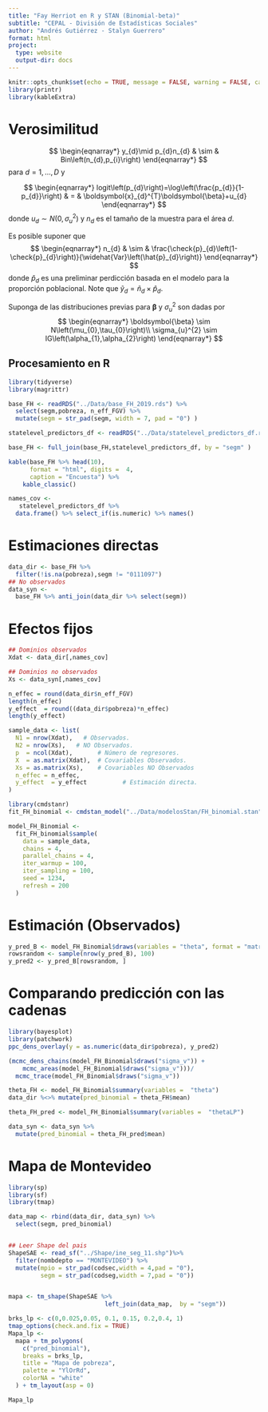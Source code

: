 ```yaml
---
title: "Fay Herriot en R y STAN (Binomial-beta)"
subtitle: "CEPAL - División de Estadísticas Sociales"
author: "Andrés Gutiérrez - Stalyn Guerrero"
format: html
project:
  type: website
  output-dir: docs
---
```


```r
knitr::opts_chunk$set(echo = TRUE, message = FALSE, warning = FALSE, cache = TRUE)
library(printr)
library(kableExtra)
```

# Verosimilitud

$$
\begin{eqnarray*}
y_{d}\mid p_{d}n_{d} & \sim & Bin\left(n_{d},p_{i}\right)
\end{eqnarray*}
$$
para $d=1,\dots,D$ y 

$$
\begin{eqnarray*}
logit\left(p_{d}\right)=\log\left(\frac{p_{d}}{1-p_{d}}\right) & = & \boldsymbol{x}_{d}^{T}\boldsymbol{\beta}+u_{d}
\end{eqnarray*}
$$
donde $u_{d}\sim N\left(0,\sigma_{u}^{2}\right)$ y $n_{d}$ es el
tamaño de la muestra para el área $d$.

Es posible suponer que 
$$
\begin{eqnarray*}
n_{d} & \sim & \frac{\check{p}_{d}\left(1-\check{p}_{d}\right)}{\widehat{Var}\left(\hat{p}_{d}\right)}
\end{eqnarray*}
$$
donde $\check{p}_{d}$ es una preliminar perdicción basada en el modelo
para la proporción poblacional. Note que $\tilde{y}_{d}=\tilde{n}_{d}\times\hat{p}_{d}$. 

Suponga de las distribuciones previas para 
$\boldsymbol{\beta}$ y $\sigma_{u}^{2}$ son dadas por 
$$
\begin{eqnarray*}
\boldsymbol{\beta}	\sim	N\left(\mu_{0},\tau_{0}\right)\\
\sigma_{u}^{2}	\sim	IG\left(\alpha_{1},\alpha_{2}\right)
\end{eqnarray*}
$$

## Procesamiento en R

```r
library(tidyverse)
library(magrittr)

base_FH <- readRDS("../Data/base_FH_2019.rds") %>% 
  select(segm,pobreza, n_eff_FGV) %>% 
  mutate(segm = str_pad(segm, width = 7, pad = "0") )

statelevel_predictors_df <- readRDS("../Data/statelevel_predictors_df.rds") 

base_FH <- full_join(base_FH,statelevel_predictors_df, by = "segm" )

```



```r
kable(base_FH %>% head(10),
      format = "html", digits =  4,
      caption = "Encuesta") %>% 
    kable_classic()
```



```r
names_cov <-
   statelevel_predictors_df %>% 
  data.frame() %>% select_if(is.numeric) %>% names()
```

# Estimaciones directas

```r
data_dir <- base_FH %>%
  filter(!is.na(pobreza),segm != "0111097")
## No observados
data_syn <-
  base_FH %>% anti_join(data_dir %>% select(segm))
```

# Efectos fijos 

```r
## Dominios observados
Xdat <- data_dir[,names_cov]

## Dominios no observados
Xs <- data_syn[,names_cov]
```


```r
n_effec = round(data_dir$n_eff_FGV)
length(n_effec)
y_effect  = round((data_dir$pobreza)*n_effec)
length(y_effect)
```


```r
sample_data <- list(
  N1 = nrow(Xdat),   # Observados.
  N2 = nrow(Xs),   # NO Observados.
  p  = ncol(Xdat),       # Número de regresores.
  X  = as.matrix(Xdat),  # Covariables Observados.
  Xs = as.matrix(Xs),    # Covariables NO Observados
  n_effec = n_effec,
  y_effect  = y_effect          # Estimación directa. 
)
```


```r
library(cmdstanr)
fit_FH_binomial <- cmdstan_model("../Data/modelosStan/FH_binomial.stan")

model_FH_Binomial <-
  fit_FH_binomial$sample(
    data = sample_data,
    chains = 4,
    parallel_chains = 4,
    iter_warmup = 100,
    iter_sampling = 100,
    seed = 1234,
    refresh = 200
  )

```

# Estimación (Observados)

```r
y_pred_B <- model_FH_Binomial$draws(variables = "theta", format = "matrix")
rowsrandom <- sample(nrow(y_pred_B), 100)
y_pred2 <- y_pred_B[rowsrandom, ]
```

# Comparando predicción con las cadenas

```r
library(bayesplot)
library(patchwork)
ppc_dens_overlay(y = as.numeric(data_dir$pobreza), y_pred2)
```


```r
(mcmc_dens_chains(model_FH_Binomial$draws("sigma_v")) +
    mcmc_areas(model_FH_Binomial$draws("sigma_v")))/ 
  mcmc_trace(model_FH_Binomial$draws("sigma_v"))
```


```r
theta_FH <- model_FH_Binomial$summary(variables =  "theta")
data_dir %<>% mutate(pred_binomial = theta_FH$mean)

theta_FH_pred <- model_FH_Binomial$summary(variables =  "thetaLP")

data_syn <- data_syn %>% 
  mutate(pred_binomial = theta_FH_pred$mean)


```

# Mapa de Montevideo

```r
library(sp)
library(sf)
library(tmap)

data_map <- rbind(data_dir, data_syn) %>% 
  select(segm, pred_binomial) 


## Leer Shape del pais
ShapeSAE <- read_sf("../Shape/ine_seg_11.shp")%>% 
  filter(nombdepto == "MONTEVIDEO") %>% 
  mutate(mpio = str_pad(codsec,width = 4,pad = "0"),
         segm = str_pad(codseg,width = 7,pad = "0"))


mapa <- tm_shape(ShapeSAE %>%
                           left_join(data_map,  by = "segm"))

brks_lp <- c(0,0.025,0.05, 0.1, 0.15, 0.2,0.4, 1)
tmap_options(check.and.fix = TRUE)
Mapa_lp <-
  mapa + tm_polygons(
    c("pred_binomial"),
    breaks = brks_lp,
    title = "Mapa de pobreza",
    palette = "YlOrRd",
    colorNA = "white"
  ) + tm_layout(asp = 0)

Mapa_lp

```


